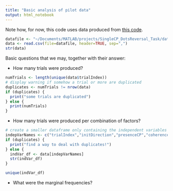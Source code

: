 ```yaml
---
title: "Basic analysis of pilot data"
output: html_notebook
---
```


<!-- executing  *Cmd+Shift+Enter*. 
# Add a new chunk *Cmd+Option+I*.
# *Cmd+Shift+K* to preview the HTML file -->
Note how, for now, this code uses data produced from [this code](https://github.com/aernesto/SingleCP_DotsReversal_Task/releases/tag/pilot1).
```r
datafile <- "~/Documents/MATLAB/projects/SingleCP_DotsReversal_Task/data/pilot/pilot1.csv"
data <- read.csv(file=datafile, header=TRUE, sep=",")
str(data)
```
Basic questions that we may, together with their answer:

* How many trials were produced?
```r
numTrials <- length(unique(data$trialIndex))
# display warning if somehow a trial or more are duplicated
duplicates <- numTrials != nrow(data)
if (duplicates) {
  print("some trials are duplicated")
} else {
  print(numTrials)
}
```

* How many trials were produced per combination of factors? 
```r
# create a smaller dataframe only containing the independent variables
indepVarNames <- c("trialIndex","initDirection","presenceCP","coherence","viewingDuration","probCP","timeCP")
if (duplicates) {
  print("find a way to deal with duplicates!")
} else {
  indVar_df <- data[indepVarNames]
  str(indVar_df)
}

```
```r
unique(indVar_df)
```


* What were the marginal frequencies?
```r

```




